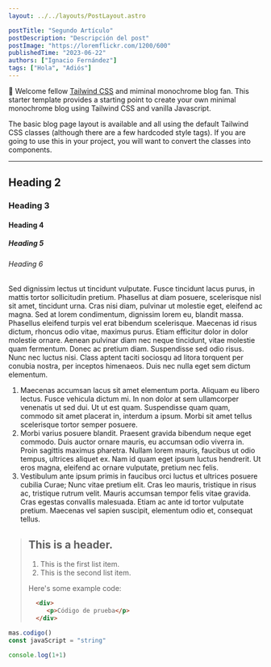 ```yaml
---
layout: ../../layouts/PostLayout.astro

postTitle: "Segundo Artículo"
postDescription: "Descripción del post"
postImage: "https://loremflickr.com/1200/600"
publishedTime: "2023-06-22"
authors: ["Ignacio Fernández"]
tags: ["Hola", "Adiós"]
---
```


👋 Welcome fellow [Tailwind CSS](https://www.tailwindcss.com) and miminal monochrome blog fan. This starter template provides a starting point to create your own minimal monochrome blog using Tailwind CSS and vanilla Javascript.

The basic blog page layout is available and all using the default Tailwind CSS classes (although there are a few hardcoded style tags). If you are going to use this in your project, you will want to convert the classes into components.

---

## Heading 2

### Heading 3

#### Heading 4

##### Heading 5

###### Heading 6

Sed dignissim lectus ut tincidunt vulputate. Fusce tincidunt lacus purus, in mattis tortor sollicitudin pretium. Phasellus at diam posuere, scelerisque nisl sit amet, tincidunt urna. Cras nisi diam, pulvinar ut molestie eget, eleifend ac magna. Sed at lorem condimentum, dignissim lorem eu, blandit massa. Phasellus eleifend turpis vel erat bibendum scelerisque. Maecenas id risus dictum, rhoncus odio vitae, maximus purus. Etiam efficitur dolor in dolor molestie ornare. Aenean pulvinar diam nec neque tincidunt, vitae molestie quam fermentum. Donec ac pretium diam. Suspendisse sed odio risus. Nunc nec luctus nisi. Class aptent taciti sociosqu ad litora torquent per conubia nostra, per inceptos himenaeos. Duis nec nulla eget sem dictum elementum.

1. Maecenas accumsan lacus sit amet elementum porta. Aliquam eu libero lectus. Fusce vehicula dictum mi. In non dolor at sem ullamcorper venenatis ut sed dui. Ut ut est quam. Suspendisse quam quam, commodo sit amet placerat in, interdum a ipsum. Morbi sit amet tellus scelerisque tortor semper posuere.
2. Morbi varius posuere blandit. Praesent gravida bibendum neque eget commodo. Duis auctor ornare mauris, eu accumsan odio viverra in. Proin sagittis maximus pharetra. Nullam lorem mauris, faucibus ut odio tempus, ultrices aliquet ex. Nam id quam eget ipsum luctus hendrerit. Ut eros magna, eleifend ac ornare vulputate, pretium nec felis.
3. Vestibulum ante ipsum primis in faucibus orci luctus et ultrices posuere cubilia Curae; Nunc vitae pretium elit. Cras leo mauris, tristique in risus ac, tristique rutrum velit. Mauris accumsan tempor felis vitae gravida. Cras egestas convallis malesuada. Etiam ac ante id tortor vulputate pretium. Maecenas vel sapien suscipit, elementum odio et, consequat tellus.

> ## This is a header.
> 
> 1.   This is the first list item.
> 2.   This is the second list item.
> 
> Here's some example code:
>
> ```html
>   <div>
>      <p>Código de prueba</p>
>   </div>
> ```
>    

```js
mas.codigo()
const javaScript = "string"

console.log(1+1)
```



